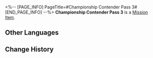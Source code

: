 <%-- [PAGE_INFO]
PageTitle=#Championship Contender Pass 3#
[END_PAGE_INFO] --%>
{{Item Infobox
|id          = 140290
|image       = Item Championship Contender Pass 3.png{{subst:void|<!--$UPLOAD:<<SpriteOutput/ItemFigures/140290.png>-<Item Championship Contender Pass 3.png>-<Item Icons>>-->}}
|type        = Mission Item
|invCategory = Missions
|rarity      = 3
|effect      = 
|description = One of three passes required to challenge the championship contender in the Victory Zone of Herta Space Station. With Herta's reluctant consent, the Aetherium Wars Tournament Association revamped the space station and set up obstacles for the players.
}}
'''Championship Contender Pass 3''' is a [[Mission Item]].

==Other Languages==
{{Other Languages
|en   = Championship Contender Pass 3
|zhs  = 三号冠军候补凭证
|zht  = 三號冠軍候補憑證
|ja   = チャンピオン候補パス・3号
|ko   = 우승 후보 허가증 3
|es   = Pase de aspirante al título n.º 3
|fr   = Pass du tournoi&nbsp;3
|ru   = Пропуск претендента на чемпионство 3
|th   = ใบรับรองผู้ท้าชิงตำแหน่งแชมป์ 3
|vi   = Chứng Nhận Ứng Cử Viên Vô Địch Số 3
|de   = Pass für Meisterschaftsanwärter Nr.&nbsp;3
|id   = Izin Akses Kandidat Juara 3
|pt   = CriptoChave do Campeonato 3
}}

==Change History==
{{Change History|1.4}}